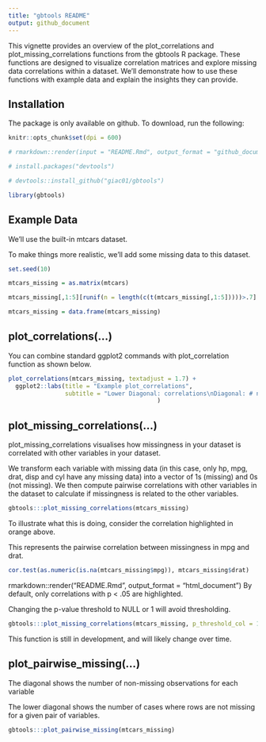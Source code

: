 ```yaml
---
title: "gbtools README"
output: github_document
---
```



This vignette provides an overview of the plot_correlations and plot_missing_correlations functions from the gbtools R package. These functions are designed to visualize correlation matrices and explore missing data correlations within a dataset. We'll demonstrate how to use these functions with example data and explain the insights they can provide.

## Installation

The package is only available on github. To download, run the following:

```r
knitr::opts_chunk$set(dpi = 600)

# rmarkdown::render(input = "README.Rmd", output_format = "github_document")

```

```r

# install.packages("devtools")

# devtools::install_github("giac01/gbtools")

library(gbtools)
```

## Example Data

We'll use the built-in mtcars dataset.

To make things more realistic, we'll add some missing data to this dataset.

```r

set.seed(10)

mtcars_missing = as.matrix(mtcars)

mtcars_missing[,1:5][runif(n = length(c(t(mtcars_missing[,1:5]))))>.7] <- NA

mtcars_missing = data.frame(mtcars_missing)

```

## plot_correlations(...)

You can combine standard ggplot2 commands with plot_correlation function as shown below.

```r

plot_correlations(mtcars_missing, textadjust = 1.7) + 
  ggplot2::labs(title = "Example plot_correlations",
                subtitle = "Lower Diagonal: correlations\nDiagonal: # non-missing observations for each variable\nUpper Diagonal: sample size for pairwise correlations and 95% CI"
                                          )

```

## plot_missing_correlations(...)

plot_missing_correlations visualises how missingness in your dataset is correlated with other variables in your dataset.

We transform each variable with missing data (in this case, only hp, mpg, drat, disp and cyl have any missing data) into a vector of 1s (missing) and 0s (not missing). We then compute pairwise correlations with other variables in the dataset to calculate if missingness is related to the other variables.

```r

gbtools:::plot_missing_correlations(mtcars_missing)

```

To illustrate what this is doing, consider the correlation highlighted in orange above.

This represents the pairwise correlation between missingness in mpg and drat.

```r

cor.test(as.numeric(is.na(mtcars_missing$mpg)), mtcars_missing$drat)


```

rmarkdown::render("README.Rmd", output_format = "html_document") By default, only correlations with p \< .05 are highlighted.

Changing the p-value threshold to NULL or 1 will avoid thresholding.

```r

gbtools:::plot_missing_correlations(mtcars_missing, p_threshold_col = 1)

```

This function is still in development, and will likely change over time.

## plot_pairwise_missing(...)

The diagonal shows the number of non-missing observations for each variable

The lower diagonal shows the number of cases where rows are not missing for a given pair of variables. 

```r

gbtools:::plot_pairwise_missing(mtcars_missing)

```

